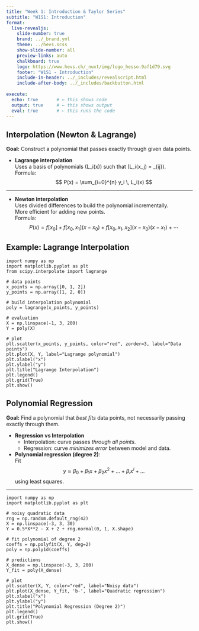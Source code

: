 ```yaml
---
title: "Week 1: Introduction & Taylor Series"
subtitle: "W1S1: Introduction"
format:
  live-revealjs:
    slide-number: true
    brand: ../_brand.yml
    theme: ../hevs.scss
    show-slide-number: all
    preview-links: auto
    chalkboard: true
    logo: https://www.hevs.ch/_nuxt/img/logo_hesso.9af1d79.svg
    footer: "W1S1 - Introduction"
    include-in-header: ../_includes/revealscript.html
    include-after-body: ../_includes/backbutton.html
    
execute:
  echo: true       # ← this shows code
  output: true     # ← this shows output
  eval: true       # ← this runs the code
---
```


## Interpolation (Newton & Lagrange)

::: callout-example
**Goal:** Construct a polynomial that passes exactly through given data points.  

- **Lagrange interpolation**  
  Uses a basis of polynomials \(L_i(x)\) such that \(L_i(x_j) = \delta_{ij}\).  
  Formula:  
  $$
  P(x) = \sum_{i=0}^{n} y_i \, L_i(x)
  $$

---

- **Newton interpolation**  
  Uses divided differences to build the polynomial incrementally.  
  More efficient for adding new points.  
  Formula:  
  $$
  P(x) = f[x_0] + f[x_0,x_1](x-x_0) + f[x_0,x_1,x_2](x-x_0)(x-x_1) + \cdots
  $$
:::

## Example: Lagrange Interpolation

```pyodide
import numpy as np
import matplotlib.pyplot as plt
from scipy.interpolate import lagrange

# data points
x_points = np.array([0, 1, 2])
y_points = np.array([1, 2, 0])

# build interpolation polynomial
poly = lagrange(x_points, y_points)

# evaluation
X = np.linspace(-1, 3, 200)
Y = poly(X)

# plot
plt.scatter(x_points, y_points, color="red", zorder=3, label="Data points")
plt.plot(X, Y, label="Lagrange polynomial")
plt.xlabel("x")
plt.ylabel("y")
plt.title("Lagrange Interpolation")
plt.legend()
plt.grid(True)
plt.show()
```

## Polynomial Regression

::: callout-note
**Goal:** Find a polynomial that *best fits* data points, not necessarily passing exactly through them.  

- **Regression vs Interpolation**  
  - Interpolation: curve passes *through all points*.  
  - Regression: curve *minimizes error* between model and data.  

- **Polynomial regression (degree 2)**:  
  Fit  
  $$
  y \approx \beta_0 + \beta_1 x + \beta_2 x^2 + ... + \beta_i x^i + ... 
  $$
  using least squares.  
:::

---

```pyodide
import numpy as np
import matplotlib.pyplot as plt

# noisy quadratic data
rng = np.random.default_rng(42)
X = np.linspace(-3, 3, 30)
Y = 0.5*X**2 - X + 2 + rng.normal(0, 1, X.shape)

# fit polynomial of degree 2
coeffs = np.polyfit(X, Y, deg=2)
poly = np.poly1d(coeffs)

# predictions
X_dense = np.linspace(-3, 3, 200)
Y_fit = poly(X_dense)

# plot
plt.scatter(X, Y, color="red", label="Noisy data")
plt.plot(X_dense, Y_fit, 'b-', label="Quadratic regression")
plt.xlabel("x")
plt.ylabel("y")
plt.title("Polynomial Regression (Degree 2)")
plt.legend()
plt.grid(True)
plt.show()
```
